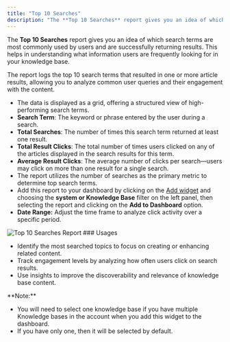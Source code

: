 ```yaml
---
title: "Top 10 Searches"
description: "The **Top 10 Searches** report gives you an idea of which search terms are most commonly used by users and are successfully returning results. This he..."
---
```


The **Top 10 Searches** report gives you an idea of which search terms are most commonly used by users and are successfully returning results. This helps in understanding what information users are frequently looking for in your knowledge base.

The report logs the top 10 search terms that resulted in one or more article results, allowing you to analyze common user queries and their engagement with the content.

*   The data is displayed as a grid, offering a structured view of high-performing search terms.
*   **Search Term**: The keyword or phrase entered by the user during a search.
*   **Total Searches**: The number of times this search term returned at least one result.
*   **Total Result Clicks**: The total number of times users clicked on any of the articles displayed in the search results for this term.
*   **Average Result Clicks**: The average number of clicks per search—users may click on more than one result for a single search.
*   The report utilizes the number of searches as the primary metric to determine top search terms.
*   Add this report to your dashboard by clicking on the [Add widget](https://support.salesmate.io/hc/en-us/articles/360049849771-Manage-widgets-and-filters) and choosing the **system or Knowledge Base** filter on the left panel, then selecting the report and clicking on the **Add to Dashboard** option.
*   **Date Range:** Adjust the time frame to analyze click activity over a specific period.

<img src="https://support.salesmate.io/hc/article_attachments/47671938350873" alt="Top 10 Searches Report" />
### Usages

*   Identify the most searched topics to focus on creating or enhancing related content.
*   Track engagement levels by analyzing how often users click on search results.
*   Use insights to improve the discoverability and relevance of knowledge base content.

<Note>
**Note:**

*   You will need to select one knowledge base if you have multiple Knowledge bases in the account when you add this widget to the dashboard.
*   If you have only one, then it will be selected by default.


</Note>